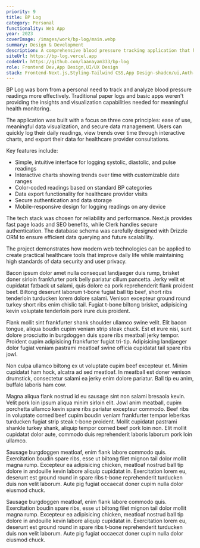 ```yaml
---
priority: 9
title: BP Log
category: Personal
functionality: Web App
year: 2023
coverImage: /images/work/bp-log/main.webp
summary: Design & Development
description: A comprehensive blood pressure tracking application that helps users monitor their cardiovascular health. Features include daily measurement logging, trend visualization, data export, and personalized insights to help users and their healthcare providers make informed decisions.
siteUrl: https://bp-log.vercel.app
codeUrl: https://github.com/laanayam333/bp-log
role: Frontend Dev,App Design,UI/UX Design
stack: Frontend-Next.js,Styling-Tailwind CSS,App Design-shadcn/ui,Auth-Clerk,ORM-Drizzle,Database-Neon
---
```


BP Log was born from a personal need to track and analyze blood pressure readings more effectively. Traditional paper logs and basic apps weren't providing the insights and visualization capabilities needed for meaningful health monitoring.

The application was built with a focus on three core principles: ease of use, meaningful data visualization, and secure data management. Users can quickly log their daily readings, view trends over time through interactive charts, and export their data for healthcare provider consultations.

Key features include:

- Simple, intuitive interface for logging systolic, diastolic, and pulse readings
- Interactive charts showing trends over time with customizable date ranges
- Color-coded readings based on standard BP categories
- Data export functionality for healthcare provider visits
- Secure authentication and data storage
- Mobile-responsive design for logging readings on any device

The tech stack was chosen for reliability and performance. Next.js provides fast page loads and SEO benefits, while Clerk handles secure authentication. The database schema was carefully designed with Drizzle ORM to ensure efficient data querying and future scalability.

The project demonstrates how modern web technologies can be applied to create practical healthcare tools that improve daily life while maintaining high standards of data security and user privacy.

Bacon ipsum dolor amet nulla consequat landjaeger duis rump, brisket doner sirloin frankfurter pork belly pariatur cillum pancetta. Jerky velit et cupidatat fatback ut salami, quis dolore ea pork reprehenderit flank proident beef. Biltong deserunt laborum t-bone fugiat ball tip beef, short ribs tenderloin turducken lorem dolore salami. Venison excepteur ground round turkey short ribs enim chislic tail. Fugiat t-bone biltong brisket, adipisicing kevin voluptate tenderloin pork irure duis proident.

Flank mollit sint frankfurter shank shoulder ullamco swine velit. Elit bacon tongue, aliqua boudin cupim veniam strip steak chuck. Est et irure nisi, sunt dolore prosciutto in burgdoggen duis spare ribs meatball jerky tempor. Proident cupim adipisicing frankfurter fugiat tri-tip. Adipisicing landjaeger dolor fugiat veniam pastrami meatloaf swine officia cupidatat tail spare ribs jowl.

Non culpa ullamco biltong ex ut voluptate cupim beef excepteur et. Minim cupidatat ham hock, alcatra ad sed meatloaf. In meatball est doner venison drumstick, consectetur salami ea jerky enim dolore pariatur. Ball tip eu anim, buffalo laboris ham cow.

Magna aliqua flank nostrud id eu sausage sint non salami bresaola kevin. Velit pork loin ipsum aliqua minim sirloin elit. Jowl anim meatball, cupim porchetta ullamco kevin spare ribs pariatur excepteur commodo. Beef ribs in voluptate corned beef cupim boudin veniam frankfurter tempor leberkas turducken fugiat strip steak t-bone proident. Mollit cupidatat pastrami shankle turkey shank, aliquip tempor corned beef pork loin non. Elit mollit cupidatat dolor aute, commodo duis reprehenderit laboris laborum pork loin ullamco.

Sausage burgdoggen meatloaf, enim flank labore commodo quis. Exercitation boudin spare ribs, esse ut biltong filet mignon tail dolor mollit magna rump. Excepteur ea adipisicing chicken, meatloaf nostrud ball tip dolore in andouille kevin labore aliquip cupidatat in. Exercitation lorem eu, deserunt est ground round in spare ribs t-bone reprehenderit turducken duis non velit laborum. Aute pig fugiat occaecat doner cupim nulla dolor eiusmod chuck.

Sausage burgdoggen meatloaf, enim flank labore commodo quis. Exercitation boudin spare ribs, esse ut biltong filet mignon tail dolor mollit magna rump. Excepteur ea adipisicing chicken, meatloaf nostrud ball tip dolore in andouille kevin labore aliquip cupidatat in. Exercitation lorem eu, deserunt est ground round in spare ribs t-bone reprehenderit turducken duis non velit laborum. Aute pig fugiat occaecat doner cupim nulla dolor eiusmod chuck.

